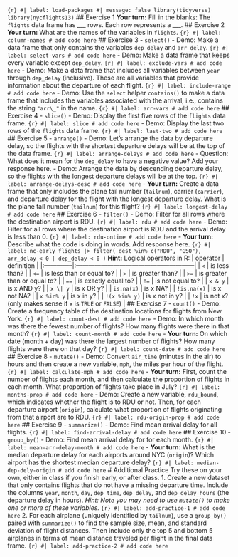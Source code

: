 ```{r} #| label: load-packages #| message: false library(tidyverse) library(nycflights13) ``` ## Exercise 1 **Your turn:** Fill in the blanks: The `flights` data frame has \_\_\_ rows. Each row represents a \_\_\_. ## Exercise 2 **Your turn:** What are the names of the variables in `flights`. ```{r} #| label: column-names # add code here ``` ## Exercise 3 - `select()` - Demo: Make a data frame that only contains the variables `dep_delay` and `arr_delay`. ```{r} #| label: select-vars # add code here ``` - Demo: Make a data frame that keeps every variable except `dep_delay`. ```{r} #| label: exclude-vars # add code here ``` - Demo: Make a data frame that includes all variables between `year` through `dep_delay` (inclusive). These are all variables that provide information about the departure of each flight. ```{r} #| label: include-range # add code here ``` - Demo: Use the `select` helper `contains()` to make a data frame that includes the variables associated with the arrival, i.e., contains the string `"arr\_"` in the name. ```{r} #| label: arr-vars # add code here ``` ## Exercise 4 - `slice()` - Demo: Display the first five rows of the `flights` data frame. ```{r} #| label: slice # add code here ``` - Demo: Display the last two rows of the `flights` data frame. ```{r} #| label: last-two # add code here ``` ## Exercise 5 - `arrange()` - Demo: Let's arrange the data by departure delay, so the flights with the shortest departure delays will be at the top of the data frame. ```{r} #| label: arrange-delays # add code here ``` - Question: What does it mean for the `dep_delay` to have a negative value? Add your response here. - Demo: Arrange the data by descending departure delay, so the flights with the longest departure delays will be at the top. ```{r} #| label: arrange-delays-desc # add code here ``` - **Your turn:** Create a data frame that only includes the plane tail number (`tailnum`), carrier (`carrier`), and departure delay for the flight with the longest departure delay. What is the plane tail number (`tailnum`) for this flight? ```{r} #| label: longest-delay # add code here ``` ## Exercise 6 - `filter()` - Demo: Filter for all rows where the destination airport is RDU. ```{r} #| label: rdu # add code here ``` - Demo: Filter for all rows where the destination airport is RDU and the arrival delay is less than 0. ```{r} #| label: rdu-ontime # add code here ``` - **Your turn:** Describe what the code is doing in words. Add response here. ```{r} #| label: nc-early flights |> filter( dest %in% c("RDU", "GSO"), arr_delay < 0 | dep_delay < 0 ) ``` **Hint:** Logical operators in R: | operator | definition | |:--------------|:---------------------------------------------------------| | `<` | is less than? | | `<=` | is less than or equal to? | | `>` | is greater than? | | `>=` | is greater than or equal to? | | `==` | is exactly equal to? | | `!=` | is not equal to? | | `x & y` | is x AND y? | | `x \| y` | is x OR y? | | `is.na(x)` | is x NA? | | `!is.na(x)` | is x not NA? | | `x %in% y` | is x in y? | | `!(x %in% y)` | is x not in y? | | `!x` | is not x? (only makes sense if `x` is `TRUE` or `FALSE`) | ## Exercise 7 - `count()` - Demo: Create a frequency table of the destination locations for flights from New York. ```{r} #| label: count-dest # add code here ``` - Demo: In which month was there the fewest number of flights? How many flights were there in that month? ```{r} #| label: count-month # add code here ``` - **Your turn:** On which date (month + day) was there the largest number of flights? How many flights were there on that day? ```{r} #| label: count-date # add code here ``` ## Exercise 8 - `mutate()` - Demo: Convert `air_time` (minutes in the air) to hours and then create a new variable, `mph`, the miles per hour of the flight. ```{r} #| label: calculate-mph # add code here ``` - **Your turn:** First, count the number of flights each month, and then calculate the proportion of flights in each month. What proportion of flights take place in July? ```{r} #| label: months-prop # add code here ``` - Demo: Create a new variable, `rdu_bound`, which indicates whether the flight is to RDU or not. Then, for each departure airport (`origin`), calculate what proportion of flights originating from that airport are to RDU. ```{r} #| label: rdu-origin-prop # add code here ``` ## Exercise 9 - `summarize()` - Demo: Find mean arrival delay for all flights. ```{r} #| label: find-arrival-delay # add code here ``` ## Exercise 10 - `group_by()` - Demo: Find mean arrival delay for for each month. ```{r} #| label: mean-arr-delay-month # add code here ``` - **Your turn:** What is the median departure delay for each airports around NYC (`origin`)? Which airport has the shortest median departure delay? ```{r} #| label: median-dep-dely-origin # add code here ``` # Additional Practice Try these on your own, either in class if you finish early, or after class. 1. Create a new dataset that only contains flights that do not have a missing departure time. Include the columns `year`, `month`, `day`, `dep_time`, `dep_delay`, and `dep_delay_hours` (the departure delay in hours). *Hint: Note you may need to use `mutate()` to make one or more of these variables.* ```{r} #| label: add-practice-1 # add code here ``` 2. For each airplane (uniquely identified by `tailnum`), use a `group_by()` paired with `summarize()` to find the sample size, mean, and standard deviation of flight distances. Then include only the top 5 and bottom 5 airplanes in terms of mean distance traveled per flight in the final data frame. ```{r} #| label: add-practice-2 # add code here ```
